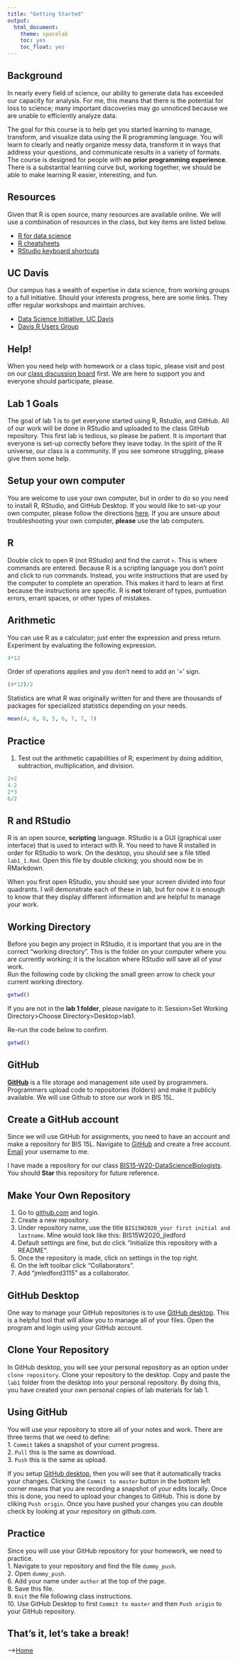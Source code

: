 ```yaml
---
title: "Getting Started"
output:
  html_document:
    theme: spacelab
    toc: yes
    toc_float: yes
---
```


## Background
In nearly every field of science, our ability to generate data has exceeded our capacity for analysis. For me, this means that there is the potential for loss to science; many important discoveries may go unnoticed because we are unable to efficiently analyze data.

The goal for this course is to help get you started learning to manage, transform, and visualize data using the R programming language. You will learn to clearly and neatly organize messy data, transform it in ways that address your questions, and communicate results in a variety of formats. The course is designed for people with **no prior programming experience**. There is a substantial learning curve but, working together, we should be able to make learning R easier, interesting, and fun.  

## Resources
Given that R is open source, many resources are available online. We will use a combination of resources in the class, but key items are listed below.

- [R for data science](https://r4ds.had.co.nz/)
- [R cheatsheets](https://www.rstudio.com/resources/cheatsheets/)
- [RStudio keyboard shortcuts](https://support.rstudio.com/hc/en-us/articles/200711853-Keyboard-Shortcuts)

## UC Davis
Our campus has a wealth of expertise in data science, from working groups to a full initiative. Should your interests progress, here are some links. They offer regular workshops and maintain archives.  

- [Data Science Initiative, UC Davis](http://dsi.ucdavis.edu/)  
- [Davis R Users Group](http://d-rug.github.io/) 

## Help!  
When you need help with homework or a class topic, please visit and post on our [class discussion board](https://piazza.com/uc_davis/winter2020/bis015l/home#) first. We are here to support you and everyone should participate, please.  

## Lab 1 Goals
The goal of lab 1 is to get everyone started using R, Rstudio, and GitHub. All of our work will be done in RStudio and uploaded to the class GitHub repository. This first lab is tedious, so please be patient. It is important that everyone is set-up correctly before they leave today. In the spirit of the R universe, our class is a community. If you see someone struggling, please give them some help.  

## Setup your own computer
You are welcome to use your own computer, but in order to do so you need to install R, RStudio, and GitHub Desktop. If you would like to set-up your own computer, please follow the directions [here](https://jmledford3115.github.io/datascibiol/setup.html). If you are unsure about troubleshooting your own computer, **please** use the lab computers.  

## R  
Double click to open R (not RStudio) and find the carrot `>`. This is where commands are entered. Because R is a scripting language you don't point and click to run commands. Instead, you write instructions that are used by the computer to complete an operation. This makes it hard to learn at first because the instructions are specific. R is **not** tolerant of typos, puntuation errors, errant spaces, or other types of mistakes.  

## Arithmetic
You can use R as a calculator; just enter the expression and press return.  Experiment by evaluating the following expression.
```r
4*12
```

Order of operations applies and you don't need to add an '=' sign.
```r
(4*12)/2
```

Statistics are what R was originally written for and there are thousands of packages for specialized statistics depending on your needs.
```r
mean(4, 6, 8, 5, 6, 7, 7, 7)
```

## Practice
1. Test out the arithmetic capabilities of R; experiment by doing addition, subtraction, multiplication, and division.  
```r
2+2
4-2
2*3
6/2
```

## R and RStudio
R is an open source, **scripting** language. RStudio is a GUI (graphical user interface) that is used to interact with R. You need to have R installed in order for RStudio to work. On the desktop, you should see a file titled `lab1_1.Rmd`. Open this file by double clicking; you should now be in RMarkdown.  

When you first open RStudio, you should see your screen divided into four quadrants. I will demonstrate each of these in lab, but for now it is enough to know that they display different information and are helpful to manage your work.  

## Working Directory  
Before you begin any project in RStudio, it is important that you are in the correct "working directory". This is the folder on your computer where you are currently working; it is the location where RStudio will save all of your work.  
Run the following code by clicking the small green arrow to check your current working directory.  
```r
getwd()
```

If you are not in the **lab 1 folder**, please navigate to it: Session>Set Working Directory>Choose Directory>Desktop>lab1.  

Re-run the code below to confirm.
```r
getwd()
```

## GitHub
[**GitHub**](www.github.com) is a file storage and management site used by programmers. Programmers upload code to repositories (folders) and make it publicly available. We will use Github to store our work in BIS 15L.  

## Create a GitHub account
Since we will use GitHub for assignments, you need to have an account and make a repository for BIS 15L. Navigate to [GitHub](github.com) and create a free account. [Email](mailto:jmledford@ucdavis.edu) your username to me.  

I have made a repository for our class [BIS15-W20-DataScienceBiologists](https://github.com/jmledford3115/BIS15-W20-DataScienceBiologists). You should **Star** this repository for future reference.  

## Make Your Own Repository  
1. Go to [github.com](www.github.com) and login.  
2. Create a new repository.  
3. Under repository name, use the title `BIS15W2020_your first initial and lastname`. Mine would look like this: BIS15W2020_jledford  
4. Default settings are fine, but do click "Initialize this repository with a README".    
5. Once the repository is made, click on settings in the top right.  
6. On the left toolbar click "Collaborators".  
7. Add "jmledford3115" as a collaborator.  

## GitHub Desktop
One way to manage your GitHub repositories is to use [GitHub desktop](https://desktop.github.com/). This is a  helpful tool that will allow you to manage all of your files. Open the program and login using your GitHub account.  

## Clone Your Repository  
In GitHub desktop, you will see your personal repository as an option under `clone repository`. Clone your repository to the desktop. Copy and paste the `lab1` folder from the desktop into your personal repository. By doing this, you have created your own personal copies of lab materials for lab 1.    

## Using GitHub
You will use your repository to store all of your notes and work. There are three terms that we need to define:  
1. `Commit` takes a snapshot of your current progress.    
2. `Pull` this is the same as download.     
3. `Push` this is the same as upload.    

If you setup [GitHub desktop](https://desktop.github.com/), then you will see that it automatically tracks your changes. Clicking the `Commit to master` button in the bottom left corner means that you are recording a snapshot of your edits locally. Once this is done, you need to upload your changes to GitHub. This is done by cliking `Push origin`. Once you have pushed your changes you can double check by looking at your repository on github.com.    

## Practice
Since you will use your GitHub repository for your homework, we need to practice.  
1. Navigate to your repository and find the file `dummy_push`.    
2. Open `dummy_push`.  
6. Add your name under `author` at the top of the page.    
8. Save this file.  
9. `Knit` the file following class instructions.  
10. Use GitHub Desktop to first `Commit to master` and then `Push origin` to your GitHub repository.    

## That's it, let's take a break!  
-->[Home](https://jmledford3115.github.io/datascibiol/)